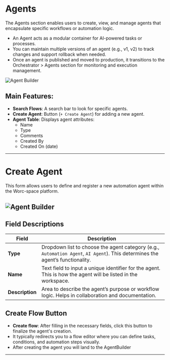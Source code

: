 # Agents 

The Agents section enables users to create, view, and manage agents that encapsulate specific workflows or automation logic.
- An Agent acts as a modular container for AI-powered tasks or processes.
- You can maintain multiple versions of an agent (e.g., v1, v2) to track changes and support rollback when needed.
- Once an agent is published and moved to production, it transitions to the Orchestrator > Agents section for monitoring and execution management.

![Agent Builder](../../assets/create-agent/agents-page.png)

## Main Features:
- **Search Flows**: A search bar to look for specific agents.
- **Create Agent**: Button (`+ Create Agent`) for adding a new agent.
- **Agent Table**: Displays agent attributes:
  - Name
  - Type
  - Comments
  - Created By
  - Created On (date)

---
# Create Agent

This form allows users to define and register a new automation agent within the Worc-space platform.

![Agent Builder](../../assets/create-agent/create-agent.png)
---

## Field Descriptions

| **Field**       | **Description** |
|------------------|-----------------|
| **Type** | Dropdown list to choose the agent category (e.g., `Automation Agent`, `AI Agent`). This determines the agent’s functionality. |
| **Name** | Text field to input a unique identifier for the agent. This is how the agent will be listed in the workspace. |
| **Description** | Area to describe the agent’s purpose or workflow logic. Helps in collaboration and documentation. |

## Create Flow Button

- **Create flow**: After filling in the necessary fields, click this button to finalize the agent's creation.
- It typically redirects you to a flow editor where you can define tasks, conditions, and automation steps visually.
- After creating the agent you will land to the AgentBuilder

---
